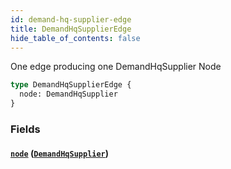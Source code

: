 ```yaml
---
id: demand-hq-supplier-edge
title: DemandHqSupplierEdge
hide_table_of_contents: false
---
```



One edge producing one DemandHqSupplier Node

```graphql
type DemandHqSupplierEdge {
  node: DemandHqSupplier
}
```


### Fields

#### [`node`](#) ([`DemandHqSupplier`](/demand/api/graphql-admin/reference/objects/demand-hq-supplier))






